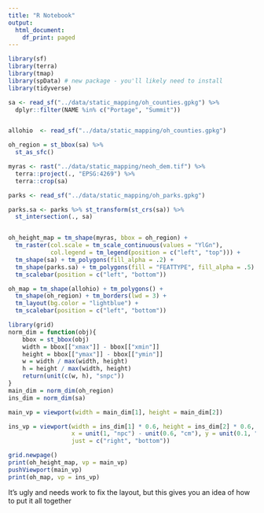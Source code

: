 ```yaml
---
title: "R Notebook"
output:
  html_document:
    df_print: paged
---
```


```r
library(sf)
library(terra)
library(tmap)
library(spData) # new package - you'll likely need to install
library(tidyverse)
```



```r

sa <- read_sf("../data/static_mapping/oh_counties.gpkg") %>%
  dplyr::filter(NAME %in% c("Portage", "Summit"))


allohio  <- read_sf("../data/static_mapping/oh_counties.gpkg")

oh_region = st_bbox(sa) %>%
  st_as_sfc()
```


```r
myras <- rast("../data/static_mapping/neoh_dem.tif") %>% 
  terra::project(., "EPSG:4269") %>%
  terra::crop(sa)

```

```r

parks <- read_sf("../data/static_mapping/oh_parks.gpkg")

parks.sa <- parks %>% st_transform(st_crs(sa)) %>%
  st_intersection(., sa)


oh_height_map = tm_shape(myras, bbox = oh_region) +
  tm_raster(col.scale = tm_scale_continuous(values = "YlGn"),
            col.legend = tm_legend(position = c("left", "top"))) +
  tm_shape(sa) + tm_polygons(fill_alpha = .2) +
  tm_shape(parks.sa) + tm_polygons(fill = "FEATTYPE", fill_alpha = .5) +
  tm_scalebar(position = c("left", "bottom"))
```

```r
oh_map = tm_shape(allohio) + tm_polygons() + 
  tm_shape(oh_region) + tm_borders(lwd = 3) +
  tm_layout(bg.color = "lightblue") +
  tm_scalebar(position = c("left", "bottom"))
```

```r
library(grid)
norm_dim = function(obj){
    bbox = st_bbox(obj)
    width = bbox[["xmax"]] - bbox[["xmin"]]
    height = bbox[["ymax"]] - bbox[["ymin"]]
    w = width / max(width, height)
    h = height / max(width, height)
    return(unit(c(w, h), "snpc"))
}
main_dim = norm_dim(oh_region)
ins_dim = norm_dim(sa)
```

```r
main_vp = viewport(width = main_dim[1], height = main_dim[2])
```


```r
ins_vp = viewport(width = ins_dim[1] * 0.6, height = ins_dim[2] * 0.6,
                  x = unit(1, "npc") - unit(0.6, "cm"), y = unit(0.1, "npc"),
                  just = c("right", "bottom"))
```

```r
grid.newpage()
print(oh_height_map, vp = main_vp)
pushViewport(main_vp)
print(oh_map, vp = ins_vp)
```

It's ugly and needs work to fix the layout, but this gives you an idea of how to put it all together